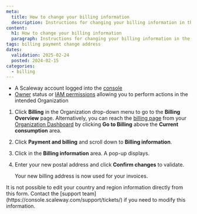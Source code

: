 ```yaml
---
meta:
  title: How to change your billing information
  description: Instructions for changing your billing information in the Scaleway console.
content:
  h1: How to change your billing information
  paragraph: Instructions for changing your billing information in the Scaleway console.
tags: billing payment change address
dates:
  validation: 2025-02-24
  posted: 2024-02-15
categories:
  - billing
---
```


<Macro id="requirements" />

- A Scaleway account logged into the [console](https://console.scaleway.com)
- [Owner](/iam/concepts/#owner) status or [IAM permissions](/iam/concepts/#permission) allowing you to perform actions in the intended Organization


1. Click **Billing** in the Organization drop-down menu to go to the **Billing Overview** page.
    <Message type="tip">
      Alternatively, you can reach the [billing page](https://console.scaleway.com/billing/overview) from your [Organization Dashboard](https://console.scaleway.com/organization) by clicking **Go to Billing** above the **Current consumption** area.
    </Message>
2. Click **Payment and billing** and scroll down to **Billing information**.
3. Click <Icon name="edit" /> in the **Billing information** area. A pop-up displays.
4. Enter your new postal address and click **Confirm changes** to validate.

    Your new billing address is now used for your invoices.

<Message type="note">
  It is not possible to edit your country and region information directly from this form. Contact the [support team](https://console.scaleway.com/support/tickets/) if you need to modify this information.
</Message>